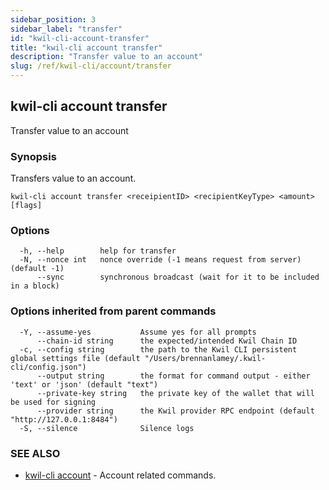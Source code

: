 ```yaml
---
sidebar_position: 3
sidebar_label: "transfer"
id: "kwil-cli-account-transfer"
title: "kwil-cli account transfer"
description: "Transfer value to an account"
slug: /ref/kwil-cli/account/transfer
---
```


## kwil-cli account transfer

Transfer value to an account

### Synopsis

Transfers value to an account.

```
kwil-cli account transfer <receipientID> <recipientKeyType> <amount> [flags]
```

### Options

```
  -h, --help        help for transfer
  -N, --nonce int   nonce override (-1 means request from server) (default -1)
      --sync        synchronous broadcast (wait for it to be included in a block)
```

### Options inherited from parent commands

```
  -Y, --assume-yes           Assume yes for all prompts
      --chain-id string      the expected/intended Kwil Chain ID
  -c, --config string        the path to the Kwil CLI persistent global settings file (default "/Users/brennanlamey/.kwil-cli/config.json")
      --output string        the format for command output - either 'text' or 'json' (default "text")
      --private-key string   the private key of the wallet that will be used for signing
      --provider string      the Kwil provider RPC endpoint (default "http://127.0.0.1:8484")
  -S, --silence              Silence logs
```

### SEE ALSO

* [kwil-cli account](/docs/ref/kwil-cli/account)	 - Account related commands.

